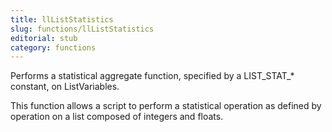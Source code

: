 ```yaml
---
title: llListStatistics
slug: functions/llListStatistics
editorial: stub
category: functions
---
```


<LSLFunction name="llListStatistics"/>

Performs a statistical aggregate function, specified by a LIST_STAT_* constant, on ListVariables.

This function allows a script to perform a statistical operation as defined by operation on a list composed of integers and floats.
